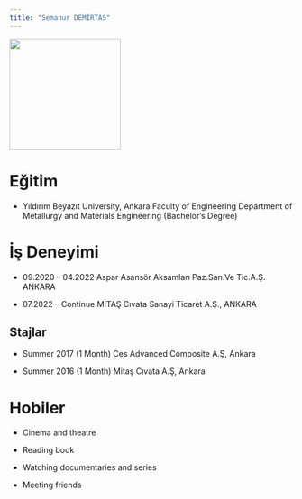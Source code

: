 ```yaml
---
title: "Semanur DEMİRTAS"
---
```


![](images/foto 4.jpeg){fig-align="center" width="197"}

# Eğitim

-   Yıldırım Beyazıt University, Ankara Faculty of Engineering Department of Metallurgy and Materials Engineering (Bachelor’s Degree)

# İş Deneyimi

-   09.2020 – 04.2022 Aspar Asansör Aksamları Paz.San.Ve Tic.A.Ş. ANKARA

-   07.2022 – Continue MİTAŞ Cıvata Sanayi Ticaret A.Ş., ANKARA

## Stajlar

-   Summer 2017 (1 Month) Ces Advanced Composite A.Ş, Ankara

-   Summer 2016 (1 Month) Mitaş Cıvata A.Ş, Ankara

# Hobiler

-   Cinema and theatre

-   Reading book

-   Watching documentaries and series

-   Meeting friends
